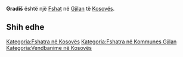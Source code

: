 {{Fshat në Kosovës
 | Emri                = Gradiš
| srp_D_name = Gradiš
| srp_D_FULL_NAME_RO = Gradiš
| srp_D_FULL_NAME_ND_RO = Gradis
| srp_D_SORT_NAME_RG = GRADIS
| srp_D_FULL_NAME_RG = Gradiš
| srp_D_FULL_NAME_ND_RG = Gradis

 | Emri (Rasa dhanore) = 
 | Figura              = 
 | Shteti              = Kosovo
 | Komuna              = Gjilan
 | Kodi postar         = 
 | Sipërfaqja          = 

 | Popullsia           = 

 | Regj. i popullsisë  = 
 | Dend. e popullsisë  = 
 | Faqja zyrtare       = 
 <!--- Koordinatat ----> 
 | Gjerësia            = 42.351944
 | Gjatësia            = 20.529444
 | Lartësia            = 
}}
'''Gradiš''' është një [[Fshat]] në [[Gjilan]] të [[Kosovës]].

<!-- == Gjeografia == -->
<!-- == Historia == -->
<!-- == Demografia == -->
== Shih edhe ==
{{Komuna Gjilan}}
{{Kosovo-Administrata-Cung}}

[[Kategoria:Fshatra në Kosovës]]
[[Kategoria:Fshatra në Kommunes Gjilan]]
[[Kategoria:Vendbanime në Kosovës]]